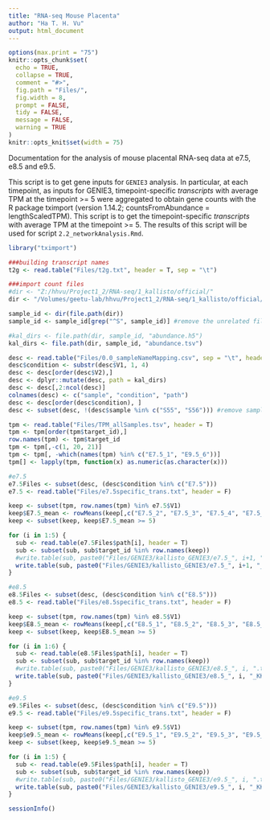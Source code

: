 ```yaml
---
title: "RNA-seq Mouse Placenta"
author: "Ha T. H. Vu"
output: html_document
---
```

  
```r
options(max.print = "75")
knitr::opts_chunk$set(
  echo = TRUE,
  collapse = TRUE,
  comment = "#>",
  fig.path = "Files/",
  fig.width = 8,
  prompt = FALSE,
  tidy = FALSE,
  message = FALSE,
  warning = TRUE
)
knitr::opts_knit$set(width = 75)
```

Documentation for the analysis of mouse placental RNA-seq data at e7.5, e8.5 and e9.5.

This script is to get gene inputs for `GENIE3` analysis. In particular, at each timepoint, as inputs for GENIE3, timepoint-specific *transcripts* with average TPM at the timepoint >= 5 were aggregated to obtain gene counts with the R package tximport (version 1.14.2; countsFromAbundance = lengthScaledTPM). This script is to get the timepoint-specific *transcripts* with average TPM at the timepoint >= 5. The results of this script will be used for script `2.2_networkAnalysis.Rmd`.

```r
library("tximport")

###building transcript names
t2g <- read.table("Files/t2g.txt", header = T, sep = "\t")

###import count files
#dir <- "Z:/hhvu/Project1_2/RNA-seq/1_kallisto/official/"
dir <- "/Volumes/geetu-lab/hhvu/Project1_2/RNA-seq/1_kallisto/official/"

sample_id <- dir(file.path(dir))
sample_id <- sample_id[grep("^S", sample_id)] #remove the unrelated file if there is

#kal_dirs <- file.path(dir, sample_id, "abundance.h5")
kal_dirs <- file.path(dir, sample_id, "abundance.tsv")

desc <- read.table("Files/0.0_sampleNameMapping.csv", sep = "\t", header = F)
desc$condition <- substr(desc$V1, 1, 4)
desc <- desc[order(desc$V2),]
desc <- dplyr::mutate(desc, path = kal_dirs)
desc <- desc[,2:ncol(desc)]
colnames(desc) <- c("sample", "condition", "path")
desc <- desc[order(desc$condition), ]
desc <- subset(desc, !(desc$sample %in% c("S55", "S56"))) #remove sample S55, S56 outlier

tpm <- read.table("Files/TPM_allSamples.tsv", header = T)
tpm <- tpm[order(tpm$target_id),]
row.names(tpm) <- tpm$target_id
tpm <- tpm[,-c(1, 20, 21)]
tpm <- tpm[, -which(names(tpm) %in% c("E7.5_1", "E9.5_6"))]
tpm[] <- lapply(tpm, function(x) as.numeric(as.character(x)))

#e7.5
e7.5Files <- subset(desc, (desc$condition %in% c("E7.5")))
e7.5 <- read.table("Files/e7.5specific_trans.txt", header = F)

keep <- subset(tpm, row.names(tpm) %in% e7.5$V1)
keep$E7.5_mean <- rowMeans(keep[,c("E7.5_2", "E7.5_3", "E7.5_4", "E7.5_5", "E7.5_6")])
keep <- subset(keep, keep$E7.5_mean >= 5)

for (i in 1:5) {
  sub <- read.table(e7.5Files$path[i], header = T)
  sub <- subset(sub, sub$target_id %in% row.names(keep))
  #write.table(sub, paste0("Files/GENIE3/kallisto_GENIE3/e7.5_", i+1, ".tsv"), row.names = F, quote = F, sep = '\t')
  write.table(sub, paste0("Files/GENIE3/kallisto_GENIE3/e7.5_", i+1, "_KK.tsv"), row.names = F, quote = F, sep = '\t')
}

#e8.5
e8.5Files <- subset(desc, (desc$condition %in% c("E8.5")))
e8.5 <- read.table("Files/e8.5specific_trans.txt", header = F)

keep <- subset(tpm, row.names(tpm) %in% e8.5$V1)
keep$E8.5_mean <- rowMeans(keep[,c("E8.5_1", "E8.5_2", "E8.5_3", "E8.5_4", "E8.5_5", "E8.5_6")])
keep <- subset(keep, keep$E8.5_mean >= 5)

for (i in 1:6) {
  sub <- read.table(e8.5Files$path[i], header = T)
  sub <- subset(sub, sub$target_id %in% row.names(keep))
  #write.table(sub, paste0("Files/GENIE3/kallisto_GENIE3/e8.5_", i, ".tsv"), row.names = F, quote = F, sep = '\t')
  write.table(sub, paste0("Files/GENIE3/kallisto_GENIE3/e8.5_", i, "_KK.tsv"), row.names = F, quote = F, sep = '\t')
}

#e9.5
e9.5Files <- subset(desc, (desc$condition %in% c("E9.5")))
e9.5 <- read.table("Files/e9.5specific_trans.txt", header = F)

keep <- subset(tpm, row.names(tpm) %in% e9.5$V1)
keep$e9.5_mean <- rowMeans(keep[,c("E9.5_1", "E9.5_2", "E9.5_3", "E9.5_4", "E9.5_5")])
keep <- subset(keep, keep$e9.5_mean >= 5)

for (i in 1:5) {
  sub <- read.table(e9.5Files$path[i], header = T)
  sub <- subset(sub, sub$target_id %in% row.names(keep))
  #write.table(sub, paste0("Files/GENIE3/kallisto_GENIE3/e9.5_", i, ".tsv"), row.names = F, quote = F, sep = '\t')
  write.table(sub, paste0("Files/GENIE3/kallisto_GENIE3/e9.5_", i, "_KK.tsv"), row.names = F, quote = F, sep = '\t')
}
```

```r
sessionInfo()
```